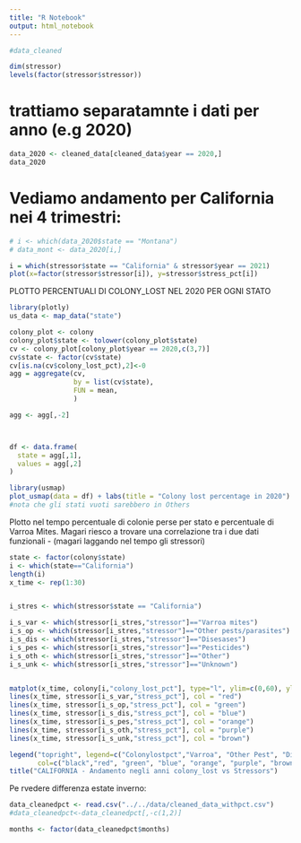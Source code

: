 ```yaml
---
title: "R Notebook"
output: html_notebook
---
```


```r
#data_cleaned
```
```r
dim(stressor)
levels(factor(stressor$stressor))
```




# trattiamo separatamnte i dati per anno (e.g 2020)
```r
data_2020 <- cleaned_data[cleaned_data$year == 2020,]
data_2020
```
# Vediamo andamento per California nei 4 trimestri:
```r
# i <- which(data_2020$state == "Montana")
# data_mont <- data_2020[i,]
```
```r
i = which(stressor$state == "California" & stressor$year == 2021)
plot(x=factor(stressor$stressor[i]), y=stressor$stress_pct[i])
```

PLOTTO PERCENTUALI DI COLONY_LOST NEL 2020 PER OGNI STATO
```r
library(plotly)
us_data <- map_data("state")

colony_plot <- colony
colony_plot$state <- tolower(colony_plot$state)
cv <- colony_plot[colony_plot$year == 2020,c(3,7)]
cv$state <- factor(cv$state)
cv[is.na(cv$colony_lost_pct),2]<-0 
agg = aggregate(cv,
                by = list(cv$state),
                FUN = mean,
                )

agg <- agg[,-2]



df <- data.frame(
  state = agg[,1],
  values = agg[,2]
)

library(usmap)
plot_usmap(data = df) + labs(title = "Colony lost percentage in 2020")
#nota che gli stati vuoti sarebbero in Others
```

Plotto nel tempo percentuale di colonie perse per stato e percentuale di Varroa Mites.
Magari riesco a trovare una correlazione tra i due dati funzionali - (magari laggando nel
tempo gli stressori)

```r
state <- factor(colony$state)
i <- which(state=="California")
length(i)
x_time <- rep(1:30)


i_stres <- which(stressor$state == "California")

i_s_var <- which(stressor[i_stres,"stressor"]=="Varroa mites")
i_s_op <- which(stressor[i_stres,"stressor"]=="Other pests/parasites")
i_s_dis <- which(stressor[i_stres,"stressor"]=="Disesases")
i_s_pes <- which(stressor[i_stres,"stressor"]=="Pesticides")
i_s_oth <- which(stressor[i_stres,"stressor"]=="Other")
i_s_unk <- which(stressor[i_stres,"stressor"]=="Unknown")


matplot(x_time, colony[i,"colony_lost_pct"], type="l", ylim=c(0,60), ylab="Percentage")
lines(x_time, stressor[i_s_var,"stress_pct"], col = "red")
lines(x_time, stressor[i_s_op,"stress_pct"], col = "green")
lines(x_time, stressor[i_s_dis,"stress_pct"], col = "blue")
lines(x_time, stressor[i_s_pes,"stress_pct"], col = "orange")
lines(x_time, stressor[i_s_oth,"stress_pct"], col = "purple")
lines(x_time, stressor[i_s_unk,"stress_pct"], col = "brown")

legend("topright", legend=c("Colonylostpct","Varroa", "Other Pest", "Disesases", "Pesticides", "Other", "Unknown"),
       col=c("black","red", "green", "blue", "orange", "purple", "brown" ), cex=0.8, lwd = 1)
title("CALIFORNIA - Andamento negli anni colony_lost vs Stressors")

```
Pe rvedere differenza estate inverno:
```r
data_cleanedpct <- read.csv("../../data/cleaned_data_withpct.csv")
#data_cleanedpct<-data_cleanedpct[,-c(1,2)]

months <- factor(data_cleanedpct$months)

```























